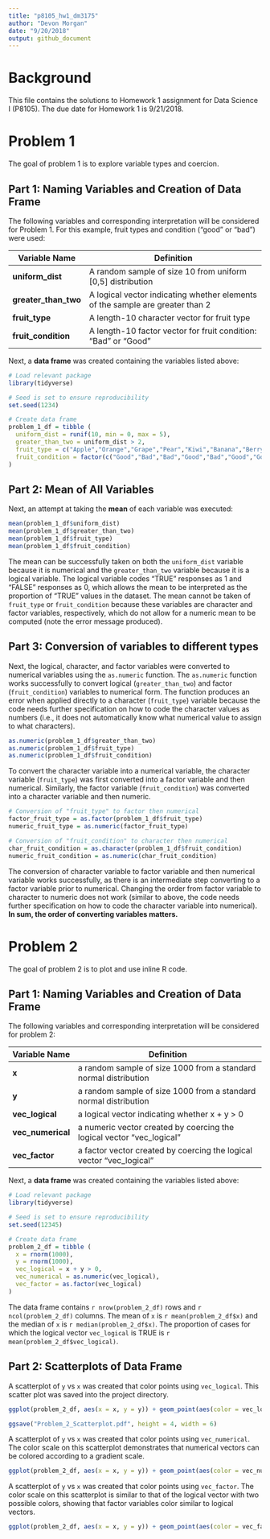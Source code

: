 ```yaml
---
title: "p8105_hw1_dm3175"
author: "Devon Morgan"
date: "9/20/2018"
output: github_document
---
```


# Background

This file contains the solutions to Homework 1 assignment for Data Science I (P8105). The due date for Homework 1 is 9/21/2018.

# Problem 1

The goal of problem 1 is to explore variable types and coercion. 

## Part 1: Naming Variables and Creation of Data Frame

The following variables and corresponding interpretation will be considered for Problem 1. For this example, fruit types and condition ("good" or "bad") were used:

Variable Name  |  Definition
---------------|---------------------------------------------------------
**uniform_dist**| A random sample of size 10 from uniform [0,5] distribution
**greater_than_two** | A logical vector indicating whether elements of the sample are greater than 2
**fruit_type** | A length-10 character vector for fruit type
**fruit_condition** | A length-10 factor vector for fruit condition: "Bad" or "Good"

Next, a **data frame** was created containing the variables listed above:

```r
# Load relevant package
library(tidyverse)

```

```r
# Seed is set to ensure reproducibility 
set.seed(1234)

# Create data frame 
problem_1_df = tibble (
  uniform_dist = runif(10, min = 0, max = 5),
  greater_than_two = uniform_dist > 2,
  fruit_type = c("Apple","Orange","Grape","Pear","Kiwi","Banana","Berry","Cherry","Peach","Mango"),
  fruit_condition = factor(c("Good","Bad","Bad","Good","Bad","Good","Good","Good","Good","Bad"))
)

```

## Part 2: Mean of All Variables 

Next, an attempt at taking the **mean** of each variable was executed: 

```r
mean(problem_1_df$uniform_dist)
mean(problem_1_df$greater_than_two)
mean(problem_1_df$fruit_type)
mean(problem_1_df$fruit_condition)

```

The mean can be successfully taken on both the `uniform_dist` variable because it is numerical and the `greater_than_two` variable because it is a logical variable. The logical variable codes "TRUE" responses as 1 and "FALSE" responses as 0, which allows the mean to be interpreted as the proportion of "TRUE" values in the dataset. The mean cannot be taken of `fruit_type` or `fruit_condition` because these variables are character and factor variables, respectively, which do not allow for a numeric mean to be computed (note the error message produced).

## Part 3: Conversion of variables to different types

Next, the logical, character, and factor variables were converted to numerical variables using the ` as.numeric` function. The `as.numeric` function works successfully to convert logical (`greater_than_two`) and factor (`fruit_condition`) variables to numerical form. The function produces an error when applied directly to a character (`fruit_type`) variable because the code needs further specification on how to code the character values as numbers (i.e., it does not automatically know what numerical value to assign to what characters). 

```r
as.numeric(problem_1_df$greater_than_two)
as.numeric(problem_1_df$fruit_type)
as.numeric(problem_1_df$fruit_condition)

```

To convert the character variable into a numerical variable, the character variable (`fruit_type`) was first converted into a factor variable and then numerical. Similarly, the factor variable (`fruit_condition`) was converted into a character variable and then numeric. 

```r
# Conversion of "fruit_type" to factor then numerical
factor_fruit_type = as.factor(problem_1_df$fruit_type)
numeric_fruit_type = as.numeric(factor_fruit_type)

# Conversion of "fruit_condition" to character then numerical
char_fruit_condition = as.character(problem_1_df$fruit_condition)
numeric_fruit_condition = as.numeric(char_fruit_condition)

```

The conversion of character variable to factor variable and then numerical variable works successfully, as there is an intermediate step converting to a factor variable prior to numerical. Changing the order from factor variable to character to numeric does not work (similar to above, the code needs further specification on how to code the character variable into numerical). **In sum, the order of converting variables matters.** 

# Problem 2

The goal of problem 2 is to plot and use inline R code. 

## Part 1: Naming Variables and Creation of Data Frame

The following variables and corresponding interpretation will be considered for problem 2:


Variable Name  |  Definition
---------------|---------------------------------------------------------
**x**         | a random sample of size 1000 from a standard normal distribution
**y**         | a random sample of size 1000 from a standard normal distribution
**vec_logical** | a logical vector indicating whether x + y > 0
**vec_numerical** | a numeric vector created by coercing the logical vector "vec_logical"
**vec_factor** | a factor vector created by coercing the logical vector "vec_logical"

Next, a **data frame** was created containing the variables listed above:

```r
# Load relevant package
library(tidyverse)

```

```r
# Seed is set to ensure reproducibility 
set.seed(12345)

# Create data frame 
problem_2_df = tibble (
  x = rnorm(1000),
  y = rnorm(1000),
  vec_logical = x + y > 0,
  vec_numerical = as.numeric(vec_logical),
  vec_factor = as.factor(vec_logical)
)

```

The data frame contains `r nrow(problem_2_df)` rows and `r ncol(problem_2_df)` columns. The mean of `x` is `r mean(problem_2_df$x)` and the median of `x` is `r median(problem_2_df$x)`. The proportion of cases for which the logical vector `vec_logical` is TRUE is `r mean(problem_2_df$vec_logical)`.

## Part 2: Scatterplots of Data Frame

A scatterplot of `y` vs `x` was created that color points using `vec_logical`. This scatter plot was saved into the project directory. 

```r
ggplot(problem_2_df, aes(x = x, y = y)) + geom_point(aes(color = vec_logical))

ggsave("Problem_2_Scatterplot.pdf", height = 4, width = 6)

```

A scatterplot of `y` vs `x` was created that color points using `vec_numerical`. The color scale on this scatterplot demonstrates that numerical vectors can be colored according to a gradient scale.

```r
ggplot(problem_2_df, aes(x = x, y = y)) + geom_point(aes(color = vec_numerical))

```

A scatterplot of `y` vs `x` was created that color points using `vec_factor`. The color scale on this scatterplot is similar to that of the logical vector with two possible colors, showing that factor variables color similar to logical vectors.

```r
ggplot(problem_2_df, aes(x = x, y = y)) + geom_point(aes(color = vec_factor))

```

